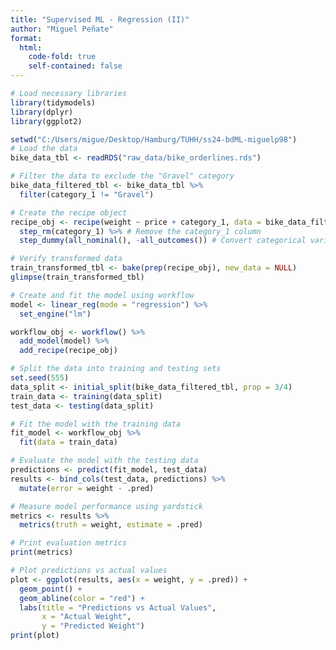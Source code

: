 ```yaml
---
title: "Supervised ML - Regression (II)"
author: "Miguel Peñate"
format:
  html:
    code-fold: true
    self-contained: false
---
```



```r

# Load necessary libraries
library(tidymodels)
library(dplyr)
library(ggplot2)

setwd("C:/Users/migue/Desktop/Hamburg/TUHH/ss24-bdML-miguelp98")
# Load the data
bike_data_tbl <- readRDS("raw_data/bike_orderlines.rds")

# Filter the data to exclude the "Gravel" category
bike_data_filtered_tbl <- bike_data_tbl %>%
  filter(category_1 != "Gravel")

# Create the recipe object
recipe_obj <- recipe(weight ~ price + category_1, data = bike_data_filtered_tbl) %>%
  step_rm(category_1) %>% # Remove the category_1 column
  step_dummy(all_nominal(), -all_outcomes()) # Convert categorical variables to dummy variables

# Verify transformed data
train_transformed_tbl <- bake(prep(recipe_obj), new_data = NULL)
glimpse(train_transformed_tbl)

# Create and fit the model using workflow
model <- linear_reg(mode = "regression") %>%
  set_engine("lm")

workflow_obj <- workflow() %>%
  add_model(model) %>%
  add_recipe(recipe_obj)

# Split the data into training and testing sets
set.seed(555)
data_split <- initial_split(bike_data_filtered_tbl, prop = 3/4)
train_data <- training(data_split)
test_data <- testing(data_split)

# Fit the model with the training data
fit_model <- workflow_obj %>%
  fit(data = train_data)

# Evaluate the model with the testing data
predictions <- predict(fit_model, test_data)
results <- bind_cols(test_data, predictions) %>%
  mutate(error = weight - .pred)

# Measure model performance using yardstick
metrics <- results %>%
  metrics(truth = weight, estimate = .pred)

# Print evaluation metrics
print(metrics)

# Plot predictions vs actual values
plot <- ggplot(results, aes(x = weight, y = .pred)) +
  geom_point() +
  geom_abline(color = "red") +
  labs(title = "Predictions vs Actual Values",
       x = "Actual Weight",
       y = "Predicted Weight")
print(plot)

```

